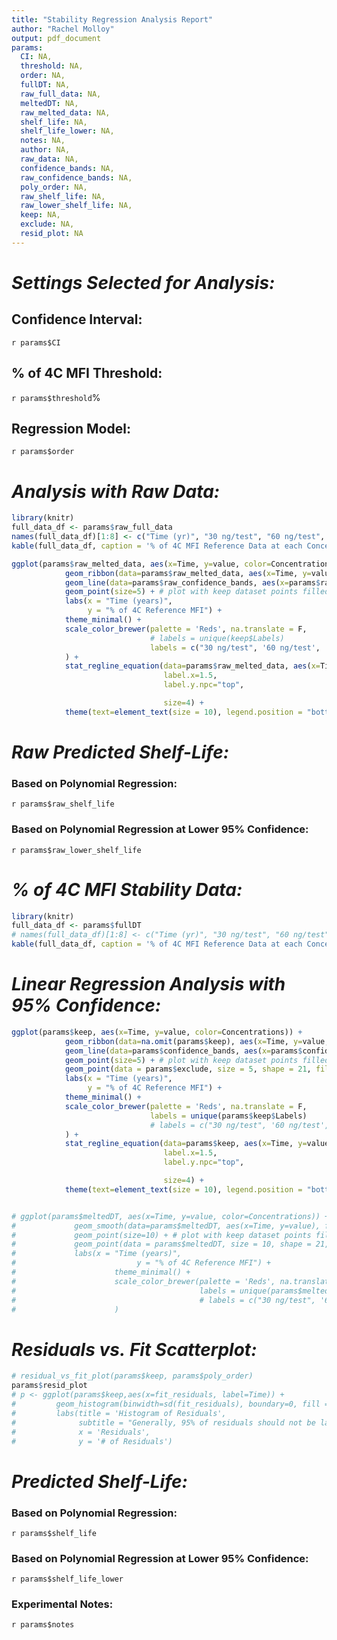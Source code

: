 ```yaml
---
title: "Stability Regression Analysis Report"
author: "Rachel Molloy"
output: pdf_document
params:
  CI: NA,
  threshold: NA,
  order: NA,
  fullDT: NA,
  raw_full_data: NA,
  meltedDT: NA,
  raw_melted_data: NA,
  shelf_life: NA,
  shelf_life_lower: NA,
  notes: NA,
  author: NA,
  raw_data: NA,
  confidence_bands: NA,
  raw_confidence_bands: NA,
  poly_order: NA,
  raw_shelf_life: NA,
  raw_lower_shelf_life: NA,
  keep: NA,
  exclude: NA,
  resid_plot: NA
---
```

<!-- # ```{r, message = TRUE, echo = TRUE} -->
<!-- # # Load data into global environment -->
<!-- # df_fd <- read.csv("f_df.Rdata") -->
<!-- # kable(df_fd, caption="Testing...") -->
<!-- # ``` -->

# _**Settings Selected for Analysis:**_

## Confidence Interval:
`r params$CI`

## % of 4C MFI Threshold:
`r params$threshold`%

## Regression Model:
`r params$order`

# _**Analysis with Raw Data:**_
```r
library(knitr)
full_data_df <- params$raw_full_data
names(full_data_df)[1:8] <- c("Time (yr)", "30 ng/test", "60 ng/test", "125 ng/test", "250 ng/test", "500 ng/test", "1000 ng/test", "2000 ng/test")
kable(full_data_df, caption = '% of 4C MFI Reference Data at each Concentration')

ggplot(params$raw_melted_data, aes(x=Time, y=value, color=Concentrations)) +
            geom_ribbon(data=params$raw_melted_data, aes(x=Time, y=value, ymin=params$raw_confidence_bands[[2]], ymax=params$raw_confidence_bands[[4]]), formula = y ~ poly(x,params$poly_order, raw=TRUE), method="lm", col = "red", level=as.numeric(params$CI), alpha=0.2) +
            geom_line(data=params$raw_confidence_bands, aes(x=params$raw_confidence_bands[[1]], y=params$raw_confidence_bands[[3]]), formula = y ~ poly(x,params$poly_order, raw=TRUE), method="lm", col = "red") +
            geom_point(size=5) + # plot with keep dataset points filled in only
            labs(x = "Time (years)",
                 y = "% of 4C Reference MFI") +
            theme_minimal() +
            scale_color_brewer(palette = 'Reds', na.translate = F,
                               # labels = unique(keep$Labels)
                               labels = c("30 ng/test", '60 ng/test', '125 ng/test', '250 ng/test', '500 ng/test', '1000 ng/test', '2000 ng/test')
            ) +
            stat_regline_equation(data=params$raw_melted_data, aes(x=Time, y=value,label=paste(..eq.label.., ..rr.label..,..adj.rr.label.., sep = "~~~~~~")), formula = y ~ poly(x,params$poly_order,raw=TRUE), method="lm", col="red",
                                  label.x=1.5,
                                  label.y.npc="top",

                                  size=4) +
            theme(text=element_text(size = 10), legend.position = "bottom")

```

# _***Raw Predicted Shelf-Life:***_

### Based on Polynomial Regression:
`r params$raw_shelf_life`

### Based on Polynomial Regression at Lower 95% Confidence:
`r params$raw_lower_shelf_life`



# _**% of 4C MFI Stability Data:**_

```r
library(knitr)
full_data_df <- params$fullDT
# names(full_data_df)[1:8] <- c("Time (yr)", "30 ng/test", "60 ng/test", "125 ng/test", "250 ng/test", "500 ng/test", "1000 ng/test", "2000 ng/test")
kable(full_data_df, caption = '% of 4C MFI Reference Data at each Concentration')
```

# _**Linear Regression Analysis with 95% Confidence:**_
```r

ggplot(params$keep, aes(x=Time, y=value, color=Concentrations)) +
            geom_ribbon(data=na.omit(params$keep), aes(x=Time, y=value, ymin=params$confidence_bands[[2]], ymax=params$confidence_bands[[4]]), formula = y ~ poly(x,params$poly_order, raw=TRUE), method="lm", col = "red", level=as.numeric(params$CI), alpha=0.2) +
            geom_line(data=params$confidence_bands, aes(x=params$confidence_bands[[1]], y=params$confidence_bands[[3]]), formula = y ~ poly(x,params$poly_order, raw=TRUE), method="lm", col = "red") +
            geom_point(size=5) + # plot with keep dataset points filled in only
            geom_point(data = params$exclude, size = 5, shape = 21, fill = NA, color = 'black') +
            labs(x = "Time (years)",
                 y = "% of 4C Reference MFI") +
            theme_minimal() +
            scale_color_brewer(palette = 'Reds', na.translate = F,
                               labels = unique(params$keep$Labels)
                               # labels = c("30 ng/test", '60 ng/test', '125 ng/test', '250 ng/test', '500 ng/test', '1000 ng/test', '2000 ng/test')
            ) +
            stat_regline_equation(data=params$keep, aes(x=Time, y=value,label=paste(..eq.label.., ..rr.label..,..adj.rr.label.., sep = "~~~~~~")), formula = y ~ poly(x,params$poly_order,raw=TRUE), method="lm", col="red",
                                  label.x=1.5,
                                  label.y.npc="top",

                                  size=4) +
            theme(text=element_text(size = 10), legend.position = "bottom")


# ggplot(params$meltedDT, aes(x=Time, y=value, color=Concentrations)) +
#             geom_smooth(data=params$meltedDT, aes(x=Time, y=value), formula = y ~ x, method="lm", col = "red", level=as.numeric(params$CI)) +
#             geom_point(size=10) + # plot with keep dataset points filled in only
#             geom_point(data = params$meltedDT, size = 10, shape = 21, fill = NA, color = 'black') +
#             labs(x = "Time (years)",
#                           y = "% of 4C Reference MFI") +
#                      theme_minimal() +
#                      scale_color_brewer(palette = 'Reds', na.translate = F,
#                                         labels = unique(params$meltedDT$Labels)
#                                         # labels = c("30 ng/test", '60 ng/test', '125 ng/test', '250 ng/test', '500 ng/test', '1000 ng/test', '2000 ng/test')
#                      )
```

# _**Residuals vs. Fit Scatterplot:**_
```r

# residual_vs_fit_plot(params$keep, params$poly_order)
params$resid_plot
# p <- ggplot(params$keep,aes(x=fit_residuals, label=Time)) + 
#         geom_histogram(binwidth=sd(fit_residuals), boundary=0, fill = '#eb6864') +
#         labs(title = 'Histogram of Residuals',
#              subtitle = "Generally, 95% of residuals should not be larger than 2x the standard deviation of the residuals.",
#              x = 'Residuals', 
#              y = '# of Residuals')

```

# _**Predicted Shelf-Life:**_

### Based on Polynomial Regression:
`r params$shelf_life`

### Based on Polynomial Regression at Lower 95% Confidence:
`r params$shelf_life_lower`

### Experimental Notes:
`r params$notes`
